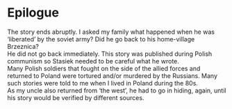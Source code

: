 # Epilogue {#epilogue}

The story ends abruptly. I asked my family what happened when he was ‘liberated’ by the soviet army? Did he go back to his home-village Brzeznica? 
<br>
He did not go back immediately. This story was published during Polish communism so Stasiek needed to be careful what he wrote. 
<br>
Many Polish soldiers that fought on the side of the allied forces and returned to Poland were tortured and/or murdered by the Russians. Many such stories were told to me when I lived in Poland during the 80s. 
<br>
As my uncle also returned from ‘the west’, he had to go in hiding, again, until his story would be verified by different sources. 